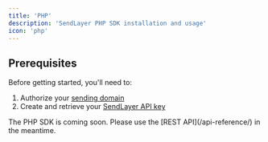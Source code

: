 ```yaml
---
title: 'PHP'
description: 'SendLayer PHP SDK installation and usage'
icon: 'php'
---
```


## Prerequisites
Before getting started, you'll need to:
1. Authorize your [sending domain](https://sendlayer.com/docs/authorizing-your-domain/)
2. Create and retrieve your [SendLayer API key](https://sendlayer.com/docs/managing-api-keys/)

<Note>
    The PHP SDK is coming soon. Please use the [REST API](/api-reference/) in the meantime.
</Note>
